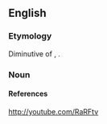 ==English==

===Etymology===
Diminutive of {{term|ralphie}}, {{term|rafie}}.

===Noun===
{{en-noun}}


====References====
http://youtube.com/RaRFtv